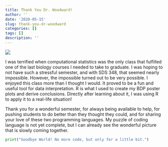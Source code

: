 ```yaml
---
title: Thank You Dr. Woodward!
author: ''
date: '2020-05-15'
slug: thank-you-dr-woodward
categories: []
tags: []
description: ''
---
```

![](/blog/2020-05-15-thank-you-dr-woodward_files/light.png)

I was terrified when computational statistics was the only class that fulfilled one of the last biology courses I needed to take to graduate. I was hoping to not have such a stressful semester, and with SDS 348, that seemed nearly impossible. However, the impossible turned out to be very possible. I enjoyed this class more than I thought I would. It proved to be a fun and useful tool for data interpretation. R is what I used to create my BDP poster plots and derive conclusions. Directly after learning about it, I was using R to apply it to a real-life situation!

Thank you for a wonderful semester, for always being available to help, for pushing students to do better than they thought they could, and for sharing your love of these two programming languages. My puzzle of coding language is not yet complete, but I can already see the wonderful picture that is slowly coming together.

```python
print("Goodbye World! No more code, but only for a little bit.")
```
